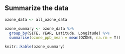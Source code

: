 
## Summarize the data

```r

ozone_data <- all_ozone_data

ozone_summary <- ozone_data %>%
  group_by(SITE, YEAR, Latitude, Longitude) %>%
  summarise(ozone_ppb_mean = mean(OZONE, na.rm = T))

knitr::kable(ozone_summary)

```
